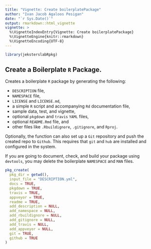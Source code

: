 ```yaml
---
title: "Vignette: Create boilerplatePackage"
author: "Ivan Jacob Agaloos Pesigan"
date: "`r Sys.Date()`"
output: rmarkdown::html_vignette
vignette: >
  %\VignetteIndexEntry{Vignette: Create boilerplatePackage}
  %\VignetteEngine{knitr::rmarkdown}
  %\VignetteEncoding{UTF-8}
---
```


```r
library(jeksterslabRpkg)
```

## Create a Boilerplate `R` Package.

Creates a boilerplate `R` package by generating the following:

  - `DESCRIPTION` file,
  - `NAMESPACE` file,
  - `LICENSE` and `LICENSE.md`,
  - a simple `R` script and accompanying `Rd` documentation file,
  - sample data, test, and vignette,
  - optional `pkgdown` and `travis` `YAML` files,
  - optional `README.Rmd` file, and
  - other files like `.Rbuildignore`, `.gitignore`, and `Rproj`.

Optionally, the function can also set up a `Git` repository
and push the created repo to `Github`.
This requires that `git` and `hub` are installed
and configured in the system.

If you are going to document, check, and build your package using `devtools`,
you may delete the boilerplate `NAMESPACE` and `MAN` files.

```r
pkg_create(
  pkg_dir = getwd(),
  input_file = "DESCRIPTION.yml",
  docs = TRUE,
  pkgdown = TRUE,
  travis = TRUE,
  appveyor = TRUE,
  readme = TRUE,
  add_description = NULL,
  add_namespace = NULL,
  add_rbuildignore = NULL,
  add_gitignore = NULL,
  add_travis = NULL,
  add_appveyor = NULL,
  git = TRUE,
  github = TRUE
)
```
